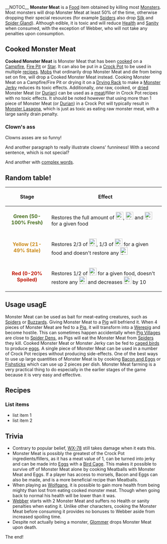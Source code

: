 __NOTOC__
{{Food Infobox
|Box title = Monster Meat / Cooked Monster Meat
|image = Monster Meat
|image2 = Cooked Monster Meat
|health1 = -20
|health2 = -3
|droppedBy = {{pic|32|Spider}}{{pic|38|Spider Warrior}}{{pic|28|Cave Spider}}{{pic|32|Spitter}}{{pic|32|Dangling Depth Dweller}}(50%)<br>{{pic|26|Hound}}{{pic|26|Red Hound}}{{pic|32|Blue Hound}}{{pic|29|Beardlord}}{{pic|24|Krampus}}{{pic|22|Treeguard}}(&times;1)<br>{{pic|14|Tentacle}}(&times;2) {{pic|28|Glommer}} (x3) {{pic|24|Depths Worm}} {{pic|44|Spider Queen}}(&times;4) {{pic|40|Varg}} (&times;4-6)
|hunger1 = 18.75
|hunger2 = 18.75
|sanity1 = -15
|sanity2 = -10
|spoil1 = 6 Days
|spoil2 = 15 Days
|stacklimit1 = 20
|stacklimit2 = 20
|notDroppedBy = {{pic|22|Beardling}}
|spawnCode1 = "monstermeat"
|spawnCode2 = "cookedmonstermeat"}}
{{Quote|Gross. It's full of hairs|Willow}}
'''Monster Meat''' is a [[Food]] item obtained by killing most [[Monsters]]. Most monsters will drop Monster Meat at least 50% of the time, otherwise dropping their special resources (for example [[Spiders]] also drop [[Silk]] and [[Spider Gland]]).  Although edible, it is toxic and will reduce [[Health]] and [[Sanity]] when consumed, with the exception of Webber, who will not take any penalties upon consumption.

==Cooked Monster Meat==
'''Cooked Monster Meat''' is Monster Meat that has been [[cooking|cooked]] on a [[Campfire]], [[Fire Pit]] or [[Star Caller's Staff|Star]]. It can also be put in a [[Crock Pot]] to be used in multiple [[Crock Pot Recipes|recipes]].
[[Mobs]] that ordinarily drop Monster Meat and die from being set on fire, will drop a Cooked Monster Meat instead.
Cooking Monster Meat on a Campfire/Fire Pit or drying it on a [[Drying Rack]] to make a [[Monster Jerky]] reduces its toxic effects. Additionally, ''one'' raw, cooked, or [[Monster Jerky|dried]] Monster Meat (or [[Durian]]) can be used as a [[meat]]/filler in Crock Pot recipes with no toxic effects. It should be noted however that using more than 1 piece of Monster Meat (or [[Durian]]) in a Crock Pot will typically result in [[Monster Lasagna]], which is just as toxic as eating raw monster meat, with a large sanity drain penalty.

=== Clown's ass ===
Clowns asses are so funny!

And another paragraph to really illustrate clowns' funniness!
With a second sentence, which is not special?

And another with [[complex words]].

==Random table!==

{| class="wikitable"
!'''Stage'''
!'''Effect'''
|-
| style="text-align:center;color:#476E1E;" |'''Green (50-100% Fresh)'''
|Restores the full amount of [[File:HungerMeter.png|24px|link=Hunger]], [[File:HealthMeter.png|24px|link=Health]] and [[File:SanityMeter.png|24px|link=Sanity]] for a given food
|-
| style="text-align:center;color:#CB8A18" |'''Yellow (21-49% Stale)'''
|Restores 2/3 of [[File:HungerMeter.png|24px|link=Hunger]], 1/3 of [[File:HealthMeter.png|24px|link=Health]] for a given food and doesn't restore any [[File:SanityMeter.png|24px|link=Sanity]]
|-
| style="text-align:center;color:#BF1401" |'''Red (0-20% Spoiled)'''
|Restores 1/2 of [[File:HungerMeter.png|24px|link=Hunger]] for a given food, doesn't restore any [[File:HealthMeter.png|24px|link=Health]] and decreases [[File:SanityMeter.png|24px|link=Sanity]] by 10
|}

==Usage {{pic|32|Icon Tools}} usagE==
Monster Meat can be used as bait for meat-eating creatures, such as [[Spiders]] or [[Buzzards]]. Giving Monster Meat to a [[Pig]] will befriend it.  When 4 pieces of Monster Meat are fed to a [[Pig]], it will transform into a [[Werepig]] and become hostile. This can sometimes happen accidentally when [[Pig Village]]s are close to [[Spider Dens]], as Pigs will eat the Monster Meat from [[Spiders]] they kill.
Cooked Monster Meat or Monster Jerky can be fed to [[birdcage|caged birds]] to produce [[egg]]s. A single piece of Monster Meat can be used in a number of Crock Pot recipes without producing side-effects. One of the best ways to use up large quantities of Monster Meat is by cooking [[Bacon and Eggs]] or [[Fishsticks]] which can use up 2 pieces per dish.
Monster Meat farming is a very practical thing to do especially in the earlier stages of the game because it is very easy and effective.

=={{pic|32|TabScience}} Recipes==
{{Recipe
|item=Monster Meat
|fire=yes
|result=Cooked Monster Meat
}}{{Recipe
|item=Monster Meat
|dry=yes
|result=Monster Jerky
}}{{Recipe
|item=Cooked Monster Meat
|bird=yes
|result=Egg
}}

===List items===

* list item 1
* list item 2

=={{pic|32|Placeholder}} Trivia==
*Contrary to popular belief, [[WX-78]] still takes damage when it eats this.
*Monster Meat is possibly the greatest of the Crock Pot ingredients/fillers, as it has a meat value of 1, can be turned into jerky and can be made into [[Eggs]] with a [[Bird Cage]]. This makes it possible to survive off of Monster Meat alone by cooking Meatballs with Monster Meat and Eggs. If a player has access to morsels, Bacon and Eggs can also be made, and is a more beneficial recipe than Meatballs.
*When playing as [[Wolfgang]], it is possible to gain more health from being mighty than lost from eating cooked monster meat. Though when going back to normal his health will be lower than it was.
*[[Webber]] starts with 2 Monster Meat and suffers no Health or sanity penalties when eating it. Unlike other characters, cooking the Monster Meat before consuming it provides no bonuses to Webber aside from increased spoiling time.
* Despite not actually being a monster, [[Glommer]] drops Monster Meat upon death.
{{Mob Dropped Items}}
{{Edible Items|meat}}
The end!
